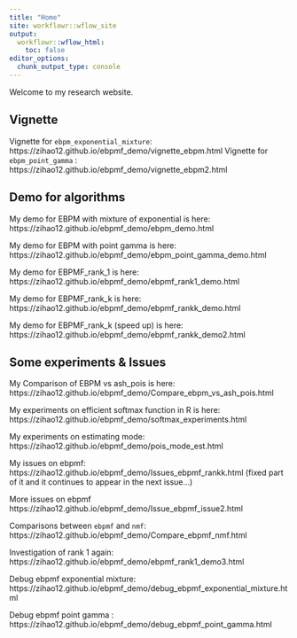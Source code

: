 ```yaml
---
title: "Home"
site: workflowr::wflow_site
output:
  workflowr::wflow_html:
    toc: false
editor_options:
  chunk_output_type: console
---
```


Welcome to my research website.

## Vignette 
Vignette for `ebpm_exponential_mixture`:  https://zihao12.github.io/ebpmf_demo/vignette_ebpm.html
Vignette for `ebpm_point_gamma`        :  https://zihao12.github.io/ebpmf_demo/vignette_ebpm2.html


## Demo for algorithms

My demo for EBPM with mixture of exponential is here: https://zihao12.github.io/ebpmf_demo/ebpm_demo.html

My demo for EBPM with  point gamma is here: https://zihao12.github.io/ebpmf_demo/ebpm_point_gamma_demo.html

My demo for EBPMF_rank_1 is here: https://zihao12.github.io/ebpmf_demo/ebpmf_rank1_demo.html

My demo for EBPMF_rank_k is here: https://zihao12.github.io/ebpmf_demo/ebpmf_rankk_demo.html

My demo for EBPMF_rank_k (speed up) is here: https://zihao12.github.io/ebpmf_demo/ebpmf_rankk_demo2.html

## Some experiments  & Issues
My Comparison of EBPM vs ash_pois is here: https://zihao12.github.io/ebpmf_demo/Compare_ebpm_vs_ash_pois.html

My experiments on efficient softmax function in R is here: https://zihao12.github.io/ebpmf_demo/softmax_experiments.html

My experiments on estimating mode: https://zihao12.github.io/ebpmf_demo/pois_mode_est.html

My issues on ebpmf: https://zihao12.github.io/ebpmf_demo/Issues_ebpmf_rankk.html (fixed part of it and it continues to appear in the next issue...)

More issues on ebpmf https://zihao12.github.io/ebpmf_demo/Issue_ebpmf_issue2.html

Comparisons between `ebpmf` and  `nmf`: https://zihao12.github.io/ebpmf_demo/Compare_ebpmf_nmf.html

Investigation of rank 1 again: https://zihao12.github.io/ebpmf_demo/ebpmf_rank1_demo3.html

Debug ebpmf exponential mixture: https://zihao12.github.io/ebpmf_demo/debug_ebpmf_exponential_mixture.html

Debug ebpmf point gamma        : https://zihao12.github.io/ebpmf_demo/debug_ebpmf_point_gamma.html
